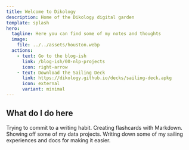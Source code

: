 ```yaml
---
title: Welcome to Dikology
description: Home of the Dikology digital garden
template: splash
hero:
  tagline: Here you can find some of my notes and thoughts
  image:
    file: ../../assets/houston.webp
  actions:
    - text: Go to the blog-ish
      link: /blog-ish/00-nlp-projects
      icon: right-arrow
    - text: Download the Sailing Deck
      link: https://dikology.github.io/decks/sailing-deck.apkg
      icon: external
      variant: minimal
---
```



## What do I do here

<CardGrid stagger>
	<Card title="Writing content" icon="pencil">
		Trying to commit to a writing habit.
	</Card>
	<Card title="Making decks" icon="add-document">
		Creating flashcards with Markdown.
	</Card>
	<Card title="Showing data projects" icon="setting">
		Showing off some of my data projects.
	</Card>
	<Card title="Sailing docs" icon="open-book">
		Writing down some of my sailing experiences and docs for making it easier.
	</Card>
</CardGrid>
